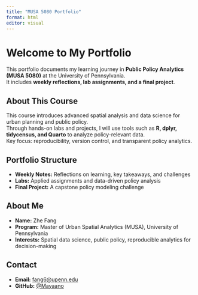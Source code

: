 ```yaml
---
title: "MUSA 5080 Portfolio"
format: html
editor: visual
---
```


# Welcome to My Portfolio

This portfolio documents my learning journey in **Public Policy Analytics (MUSA 5080)** at the University of Pennsylvania.  
It includes **weekly reflections, lab assignments, and a final project**.

## About This Course
This course introduces advanced spatial analysis and data science for urban planning and public policy.  
Through hands-on labs and projects, I will use tools such as **R, dplyr, tidycensus, and Quarto** to analyze policy-relevant data.  
Key focus: reproducibility, version control, and transparent policy analytics.

## Portfolio Structure
- **Weekly Notes:** Reflections on learning, key takeaways, and challenges  
- **Labs:** Applied assignments and data-driven policy analysis  
- **Final Project:** A capstone policy modeling challenge  

## About Me
- **Name:** Zhe Fang  
- **Program:** Master of Urban Spatial Analytics (MUSA), University of Pennsylvania  
- **Interests:** Spatial data science, public policy, reproducible analytics for decision-making  

## Contact
- **Email:** [fang6@upenn.edu](mailto:fang6@upenn.edu)  
- **GitHub:** [@Mayaano](https://github.com/Mayaano)

